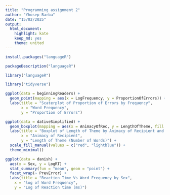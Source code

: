 ```yaml
---
title: "Programming assignment 2"  
author: "Yhosep Barba"  
date: "15/02/2025"  
output:  
  html_document:  
    highlight: kate  
    keep_md: yes  
    theme: united
---
```


```r
install.packages("languageR")
```

```r
packageDescription("languageR")
```

```r
library("languageR")
```

```r
library("tidyverse")
```

```r
ggplot(data = beginningReaders) +
  geom_point(mapping = aes(x = LogFrequency, y = ProportionOfErrors)) +
  labs(title = "Scaterplot of Proportion of Errors by Frequency",
       x = "Word Frequency",
       y = "Proportion of Errors")
```

```r
ggplot(data = dativeSimplified) + 
  geom_boxplot(mapping = aes(x = AnimacyOfRec, y = LengthOfTheme, fill = RealizationOfRec)) +
  labs(title = "Boxplot of Length of Theme by Animacy of Recipient and Realization",
       x = "Animacy of Recipient",
       y = "Length of Theme (Number of Words)") +
  scale_fill_manual(values = c("red", "lightblue")) +
  theme_minimal()
```

```r
ggplot(data = danish) +
  aes(x = Sex, y = LogRT) +
  stat_summary(fun = "mean", geom = "point") +
  facet_wrap(~ PrevError) + 
  labs(title = "Reaction Time Vs Word Frequency by Sex",
    x = "log of Word Frequency",
    y = "Log of Reaction time (ms)")
```








